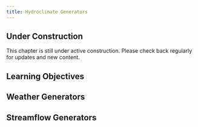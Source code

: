 ```yaml
---
title: Hydroclimate Generators
---
```


::: {.callout-note}
## Under Construction
This chapter is still under active construction. Please check back regularly for updates and new content.
:::

::: {.callout-tip}
## Learning Objectives
:::

## Weather Generators

## Streamflow Generators